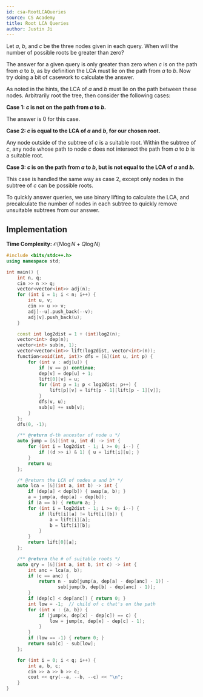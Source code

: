 ```yaml
---
id: csa-RootLCAQueries
source: CS Academy
title: Root LCA Queries
author: Justin Ji
---
```


<Spoiler title = "Hint 1">

Let $a$, $b$, and $c$ be the three nodes given in each query.
When will the number of possible roots be greater than zero?

</Spoiler>

<Spoiler title = "Answer to Hint 1">

The answer for a given query is only greater than zero when $c$ is on the path
from $a$ to $b$, as by definition the LCA must lie on the path from $a$ to $b$.
Now try doing a bit of casework to calculate the answer.

</Spoiler>

<Spoiler title = "Solution">

As noted in the hints, the LCA of $a$ and $b$ must lie on the path between these
nodes. Arbitrarily root the tree, then consider the following cases:

**Case 1: $c$ is not on the path from $a$ to $b$.**

The answer is $0$ for this case.

**Case 2: $c$ is equal to the LCA of $a$ and $b$, for our chosen root.**

Any node outside of the subtree of $c$ is a suitable root. Within the subtree of
$c$, any node whose path to node $c$ does not intersect the path from $a$ to $b$
is a suitable root.

**Case 3: $c$ is on the path from $a$ to $b$, but is not equal to the LCA of
$a$ and $b$.**

This case is handled the same way as case 2, except only nodes in the subtree
of $c$ can be possible roots.

To quickly answer queries, we use binary lifting to calculate the LCA, and
precalculate the number of nodes in each subtree to quickly remove unsuitable
subtrees from our answer.

## Implementation
**Time Complexity:** $\mathcal{O}(N\log{N} + Q\log{N})$

<LanguageSection>
<CPPSection>

```cpp
#include <bits/stdc++.h>
using namespace std;

int main() {
	int n, q;
	cin >> n >> q;
	vector<vector<int>> adj(n);
	for (int i = 1; i < n; i++) {
		int u, v;
		cin >> u >> v;
		adj[--u].push_back(--v);
		adj[v].push_back(u);
	}

	const int log2dist = 1 + (int)log2(n);
	vector<int> dep(n);
	vector<int> sub(n, 1);
	vector<vector<int>> lift(log2dist, vector<int>(n));
	function<void(int, int)> dfs = [&](int u, int p) {
		for (int v : adj[u]) {
			if (v == p) continue;
			dep[v] = dep[u] + 1;
			lift[0][v] = u;
			for (int p = 1; p < log2dist; p++) {
				lift[p][v] = lift[p - 1][lift[p - 1][v]];
			}
			dfs(v, u);
			sub[u] += sub[v];
		}
	};
	dfs(0, -1);

	/** @return d-th ancestor of node u */
	auto jump = [&](int u, int d) -> int {
		for (int i = log2dist - 1; i >= 0; i--) {
			if ((d >> i) & 1) { u = lift[i][u]; }
		}
		return u;
	};

	/* @return the LCA of nodes a and b* */
	auto lca = [&](int a, int b) -> int {
		if (dep[a] < dep[b]) { swap(a, b); }
		a = jump(a, dep[a] - dep[b]);
		if (a == b) { return a; }
		for (int i = log2dist - 1; i >= 0; i--) {
			if (lift[i][a] != lift[i][b]) {
				a = lift[i][a];
				b = lift[i][b];
			}
		}
		return lift[0][a];
	};

	/** @return the # of suitable roots */
	auto qry = [&](int a, int b, int c) -> int {
		int anc = lca(a, b);
		if (c == anc) {
			return n - sub[jump(a, dep[a] - dep[anc] - 1)] -
			       sub[jump(b, dep[b] - dep[anc] - 1)];
		}
		if (dep[c] < dep[anc]) { return 0; }
		int low = -1;  // child of c that's on the path
		for (int x : {a, b}) {
			if (jump(x, dep[x] - dep[c]) == c) {
				low = jump(x, dep[x] - dep[c] - 1);
			}
		}
		if (low == -1) { return 0; }
		return sub[c] - sub[low];
	};

	for (int i = 0; i < q; i++) {
		int a, b, c;
		cin >> a >> b >> c;
		cout << qry(--a, --b, --c) << "\n";
	}
}
```

</CPPSection>
</LanguageSection>

</Spoiler>
